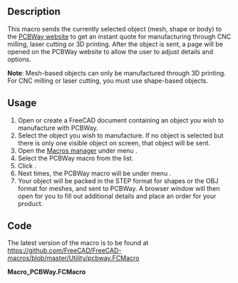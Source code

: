 <languages/>

{{Macro
|Name=Macro PCBWay
|Icon=Pcbway.png
|Description=Sends a selected object to PCBWay for manufacturing through CNC milling, laser cutting or 3D printing.
|Author=Yorik van Havre
|Version=1.0
|Date=2022-07-22
|FCVersion=All
|Download=[https://wiki.freecad.org/images/7/7b/Pcbway.png ToolBar Icon]
}}

==Description==

This macro sends the currently selected object (mesh, shape or body) to the [https://pcbway.com PCBWay website] to get an instant quote for manufacturing through CNC milling, laser cutting or 3D printing. After the object is sent, a page will be opened on the PCBWay website to allow the user to adjust details and options.

'''Note''': Mesh-based objects can only be manufactured through 3D printing. For CNC milling or laser cutting, you must use shape-based objects.

{{Codeextralink|https://raw.githubusercontent.com/FreeCAD/FreeCAD-macros/master/Utility/pcbway.FCMacro}}

==Usage==

# Open or create a FreeCAD document containing an object you wish to manufacture with PCBWay.
# Select the object you wish to manufacture. If no object is selected but there is only one visible object on screen, that object will be sent.
# Open the [[Std_DlgMacroExecute|Macros manager]] under menu {{MenuCommand|Macro → Macros...}}.
# Select the PCBWay macro from the list.
# Click {{Button|Execute}}.
# Next times, the PCBWay macro will be under menu {{MenuCommand|Macro → Recent macros}}.
# Your object will be packed in the STEP format for shapes or the OBJ format for meshes, and sent to PCBWay. A browser window will then open for you to fill out additional details and place an order for your product.

==Code==

The latest version of the macro is to be found at https://github.com/FreeCAD/FreeCAD-macros/blob/master/Utility/pcbway.FCMacro

'''Macro_PCBWay.FCMacro'''
{{MacroCode|code=
#***************************************************************************
#*                                                                         *
#*   Copyright (c) 2022 Yorik van Havre <yorik@uncreated.net>              *
#*                                                                         *
#*   This program is free software; you can redistribute it and/or modify  *
#*   it under the terms of the GNU Lesser General Public License (LGPL)    *
#*   as published by the Free Software Foundation; either version 2 of     *
#*   the License, or (at your option) any later version.                   *
#*   for detail see the LICENCE text file.                                 *
#*                                                                         *
#*   This program is distributed in the hope that it will be useful,       *
#*   but WITHOUT ANY WARRANTY; without even the implied warranty of        *
#*   MERCHANTABILITY or FITNESS FOR A PARTICULAR PURPOSE.  See the         *
#*   GNU Library General Public License for more details.                  *
#*                                                                         *
#*   You should have received a copy of the GNU Library General Public     *
#*   License along with this program; if not, write to the Free Software   *
#*   Foundation, Inc., 59 Temple Place, Suite 330, Boston, MA  02111-1307  *
#*   USA                                                                   *
#*                                                                         *
#***************************************************************************

"""
PCBWay Macro for FreeCAD

https://pcbway.com

This macro sends the currently selected object to the PCBWay website
to get an instant quote for manufacturing. After the object is sent,
a page will be opened on the PCBWay website to allow the user to adjust
details and options.
"""

# code inspired / borrowed from:
# KiCAD PcbWay plugin: https://github.com/pcbway/PCBWay-Plug-in-for-Kicad/blob/main/plugins/thread.py
# urllib-based upload: http://pymotw.com/2/urllib2/#uploading-files
# mime stuff: https://stackoverflow.com/questions/27099290/where-is-mimetools-choose-boundary-function-in-python3#27174474

# version history:
# version 1.0 - 2022.07.22

__title__   = "Macro_PCBWay"
__author__  = "Yorik van Havre"
__wiki__    = "https://www.freecad.org/wiki/Macro_PCBWay"
__url__     = "https://www.pcbway.com"
__version__ = "1.0"
__date__    = "22/07/2022"


import tempfile
import os
import FreeCAD
import FreeCADGui
import json
import webbrowser
import urllib.request
import urllib.parse
import email.generator
import itertools


pcb_url = "https://www.pcbway.com/common/freecadupfile"


def msg(message):

    """prints a message where appropriate"""

    FreeCAD.Console.PrintError(message+"\n")
    if FreeCAD.GuiUp:
        from PySide import QtGui
        reply = QtGui.QMessageBox.critical(None,"PCBWay export",message)


class MultiPartData(object):

    """Gathers data and files to be sent via HTTP POST"""

    def __init__(self):
        self.form_fields = []
        self.files = []
        self.boundary = email.generator._make_boundary()
        self.add_field("Unit","Millimeter") #FreeCAD's boundboxes are always in mm
        return

    def get_content_type(self):
        return 'multipart/form-data; boundary=%s' % self.boundary

    def add_field(self, name, value):
        """Add a simple field to the form data."""
        self.form_fields.append((name, str(value)))
        return

    def add_file(self, fieldname, filename, fileHandle, mime):
        """Add a file to be uploaded."""
        body = fileHandle.read()
        self.files.append((fieldname, filename, mime, body))
        return

    def get_bytes(self):
        """Return a string representing the form data, including attached files."""
        parts = []
        part_boundary = '--' + self.boundary
        parts.extend([part_boundary,'Content-Disposition: form-data; name="%s"' % name,'',value] for name, value in self.form_fields)
        parts.extend([part_boundary,'Content-Disposition: file; name="%s"; filename="%s"' % (field_name, filename),
                                    'Content-Type: %s' % content_type,'',body] for field_name, filename, content_type, body in self.files)
        flattened = list(itertools.chain(*parts))
        flattened.append('--' + self.boundary + '--')
        flattened.append('')
        return bytes('\r\n'.join(flattened),'utf8')


def main():

    # validity tests
    mesh = None
    shape = None
    if not FreeCAD.GuiUp:
        return
    if not FreeCAD.ActiveDocument:
        msg("There is no opened document. Please open or create a document containing objects before running this macro.")
        return
    # get the selected object, or the only visible body or object if nothing is selected
    selection = FreeCADGui.Selection.getSelection()
    if not selection:
        visibles = [obj for obj in FreeCAD.ActiveDocument.Objects if obj.ViewObject.Visibility]
        if len(visibles) == 1:
            obj = visibles[0]
            if hasattr(obj,"Shape"):
                shape = obj.Shape
            elif hasattr(obj,"Mesh"):
                mesh = obj.Mesh
        elif len(visibles) > 1:
            bodies = [obj for obj in visibles if obj.isDerivedFrom("PartDesign::Body")]
            if len(bodies) == 1:
                shape = bodies[0].Shape
            else:
                msg("No object is selected. Please select one object or body before running this macro.")
                return
    elif len(selection) > 1:
        msg("More than one object is selected. Please select only one object or body before running this macro.")
        return
    else:
        obj = selection[0]
        if hasattr(obj,"Shape"):
            shape = obj.Shape
            if (not shape) or (not hasattr(shape,"isNull")) or shape.isNull():
                msg("The selected object has no shape. Please select an object with a shape before running this macro.")
                return
        elif hasattr(obj,"Mesh"):
            mesh = obj.Mesh
    if (not shape) and (not mesh):
        msg("Unable to find a suitable shape in the selection or in the visible objects. Please select an object before running this macro.")
        return

    # offer to add the macro as a button on first run
    # not working yet!
    # prefs = FreeCAD.ParamGet("User parameter:Plugins/PCBWay")
    # if prefs.GetBool("FirstTime",True):
    #    prefs.SetBool("FirstTime",False)
    #    from PySide import QtGui
    #    reply = QtGui.QMessageBox.question(None, "Install macro?",
    #        "This is the first time you are launching the PCBWay macro. Do you wish to add a toolbar button for it?",
    #        QtGui.QMessageBox.Yes | QtGui.QMessageBox.No, QtGui.QMessageBox.No)
    #    if reply == QtGui.QMessageBox.Yes:
    #        icon = "https://github.com/pcbway/PCBWay-Plug-in-for-Kicad/raw/main/resources/icon.png"
    #        u = urllib.request.urlopen(icon)
    #        idata = u.read()
    #        u.close()
    #        idir = os.path.join(FreeCAD.getUserAppDataDir(),"icons")
    #        os.makedirs(idir,exist_ok=False)
    #        f = open(os.path.join(idir,"pcbway.png"),"wb")
    #        f.write(idata)
    #        f.close()

    if shape:
        # saving the file as step
        tf = tempfile.NamedTemporaryFile(suffix=".stp")
        tf.close()
        shape.exportStep(tf.name)
        bb = shape.BoundBox
        mime = "application/STEP"
    elif mesh:
        # saving the file as step
        tf = tempfile.NamedTemporaryFile(suffix=".obj")
        tf.close()
        mesh.write(tf.name)
        bb = mesh.BoundBox
        mime = "model/obj"

    # prepare and upload data
    data = MultiPartData()
    data.add_field('Length', bb.XLength)
    data.add_field('Width',  bb.YLength)
    data.add_field('Height', bb.ZLength)
    data.add_file('upload[file]', os.path.basename(tf.name), open(tf.name,'r'), mime)
    request = urllib.request.Request(pcb_url)
    request.add_header('User-agent', 'FreeCAD (https://freecad.org)')
    body = data.get_bytes()
    request.add_header('Content-type', data.get_content_type())
    request.add_header('Content-length', len(body))
    rsp = urllib.request.urlopen(request,data=body).read()
    rsp_link = json.loads(rsp.decode('utf8'))['redirect']

    # get the respnse and open a link
    webbrowser.open(rsp_link)


# run when macro is launched
main()
}}